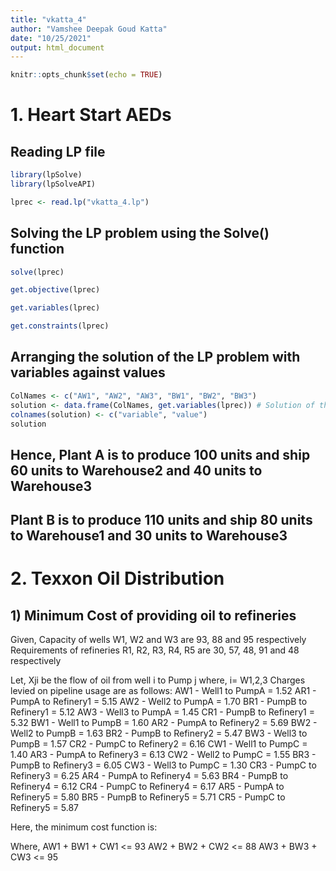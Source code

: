 ```yaml
---
title: "vkatta_4"
author: "Vamshee Deepak Goud Katta"
date: "10/25/2021"
output: html_document
---
```


```r
knitr::opts_chunk$set(echo = TRUE)
```

# 1. Heart Start AEDs

## Reading LP file

```r

library(lpSolve)
library(lpSolveAPI)

lprec <- read.lp("vkatta_4.lp")

```

## Solving the LP problem using the Solve() function

```r

solve(lprec)

get.objective(lprec)

get.variables(lprec)

get.constraints(lprec)

```

## Arranging the solution of the LP problem with variables against values

```r

ColNames <- c("AW1", "AW2", "AW3", "BW1", "BW2", "BW3")
solution <- data.frame(ColNames, get.variables(lprec)) # Solution of the problem 
colnames(solution) <- c("variable", "value")
solution

```

## Hence, Plant A is to produce 100 units and ship 60 units to Warehouse2 and 40 units to Warehouse3
## Plant B is to produce 110 units and ship 80 units to Warehouse1 and 30 units to Warehouse3

# 2. Texxon Oil Distribution

## 1) Minimum Cost of providing oil to refineries

Given,  Capacity of wells W1, W2 and W3 are 93, 88 and 95 respectively
        Requirements of refineries R1, R2, R3, R4, R5 are 30, 57, 48, 91 and 48 respectively
        
Let,  Xji be the flow of oil from well i to Pump j
      where, i= W1,2,3
Charges levied on pipeline usage are as follows:
      AW1 - Well1 to PumpA = 1.52       AR1 - PumpA to Refinery1 = 5.15
      AW2 - Well2 to PumpA = 1.70       BR1 - PumpB to Refinery1 = 5.12
      AW3 - Well3 to PumpA = 1.45       CR1 - PumpB to Refinery1 = 5.32
      BW1 - Well1 to PumpB = 1.60       AR2 - PumpA to Refinery2 = 5.69
      BW2 - Well2 to PumpB = 1.63       BR2 - PumpB to Refinery2 = 5.47
      BW3 - Well3 to PumpB = 1.57       CR2 - PumpC to Refinery2 = 6.16
      CW1 - Well1 to PumpC = 1.40       AR3 - PumpA to Refinery3 = 6.13
      CW2 - Well2 to PumpC = 1.55       BR3 - PumpB to Refinery3 = 6.05
      CW3 - Well3 to PumpC = 1.30       CR3 - PumpC to Refinery3 = 6.25
      AR4 - PumpA to Refinery4 = 5.63   BR4 - PumpB to Refinery4 = 6.12
      CR4 - PumpC to Refinery4 = 6.17   AR5 - PumpA to Refinery5 = 5.80
      BR5 - PumpB to Refinery5 = 5.71   CR5 - PumpC to Refinery5 = 5.87
      
Here, the minimum cost function is:
      
      
Where,
      AW1 + BW1 + CW1 <= 93
      AW2 + BW2 + CW2 <= 88
      AW3 + BW3 + CW3 <= 95